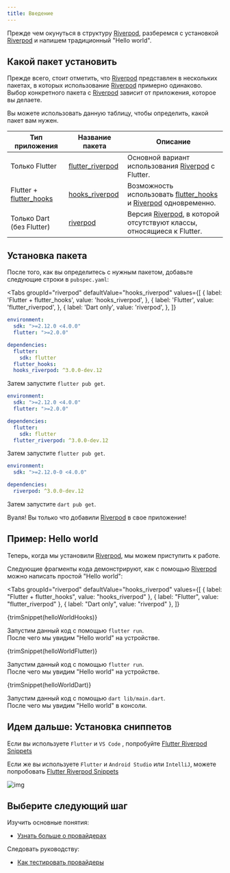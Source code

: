 ```yaml
---
title: Введение
---
```



Прежде чем окунуться в структуру [Riverpod], разберемся с установкой [Riverpod] и напишем традиционный "Hello world".

## Какой пакет установить

Прежде всего, стоит отметить, что [Riverpod] представлен в нескольких пакетах, в которых использование [Riverpod] примерно одинаково.
Выбор конкретного пакета с [Riverpod] зависит от приложения, которое вы делаете.

Вы можете использовать данную таблицу, чтобы определить, какой пакет вам нужен.

| Тип приложения            | Название пакета                                                                    | Описание                                                                      |
| ------------------------- | ---------------------------------------------------------------------------------- | ----------------------------------------------------------------------------- |
| Только Flutter            | [flutter_riverpod]                                                                 | Основной вариант использования [Riverpod] с Flutter.                          |
| Flutter + [flutter_hooks] | [hooks_riverpod]                                                                   | Возможность использовать [flutter_hooks] и [Riverpod] одновременно.           |
| Только Dart (без Flutter) | [riverpod](https://github.com/rrousselGit/riverpod/tree/master/packages/riverpod)  | Версия [Riverpod], в которой отсутствуют классы, относящиеся к Flutter.       |

## Установка пакета

После того, как вы определитесь с нужным пакетом, добавьте следующие строки в `pubspec.yaml`:

<Tabs
  groupId="riverpod"
  defaultValue="hooks_riverpod"
  values={[
    { label: 'Flutter + flutter_hooks', value: 'hooks_riverpod', },
    { label: 'Flutter', value: 'flutter_riverpod', },
    { label: 'Dart only', value: 'riverpod', },
  ]}
>
<TabItem value="hooks_riverpod">

```yaml title="pubspec.yaml"
environment:
  sdk: ">=2.12.0 <4.0.0"
  flutter: ">=2.0.0"

dependencies:
  flutter:
    sdk: flutter
  flutter_hooks:
  hooks_riverpod: ^3.0.0-dev.12
```

Затем запустите `flutter pub get`.

</TabItem>
<TabItem value="flutter_riverpod">

```yaml title="pubspec.yaml"
environment:
  sdk: ">=2.12.0 <4.0.0"
  flutter: ">=2.0.0"

dependencies:
  flutter:
    sdk: flutter
  flutter_riverpod: ^3.0.0-dev.12
```

Затем запустите `flutter pub get`.

</TabItem>
<TabItem value="riverpod">

```yaml title="pubspec.yaml"
environment:
  sdk: ">=2.12.0-0 <4.0.0"

dependencies:
  riverpod: ^3.0.0-dev.12
```

Затем запустите `dart pub get`.

</TabItem>
</Tabs>

Вуаля! Вы только что добавили [Riverpod] в свое приложение!

## Пример: Hello world

Теперь, когда мы установили [Riverpod], мы можем приступить к работе.

Следующие фрагменты кода демонстрируют, как с помощью [Riverpod] можно написать простой "Hello world":


<Tabs
  groupId="riverpod"
  defaultValue="hooks_riverpod"
  values={[
    { label: "Flutter + flutter_hooks", value: "hooks_riverpod" },
    { label: "Flutter", value: "flutter_riverpod" },
    { label: "Dart only", value: "riverpod" },
  ]}
>
<TabItem value="hooks_riverpod">

<CodeBlock title="lib/main.dart">{trimSnippet(helloWorldHooks)}</CodeBlock>

Запустим данный код с помощью `flutter run`.  
После чего мы увидим "Hello world" на устройстве.

</TabItem>
<TabItem value="flutter_riverpod">

<CodeBlock title="lib/main.dart">{trimSnippet(helloWorldFlutter)}</CodeBlock>

Запустим данный код с помощью `flutter run`.  
После чего мы увидим "Hello world" на устройстве.

</TabItem>
<TabItem value="riverpod">

<CodeBlock title="lib/main.dart">{trimSnippet(helloWorldDart)}</CodeBlock>

Запустим данный код с помощью `dart lib/main.dart`.  
После чего мы увидим "Hello world" в консоли.

</TabItem>
</Tabs>

## Идем дальше: Установка сниппетов

Если вы используете `Flutter` и `VS Code` , попробуйте [Flutter Riverpod Snippets](https://marketplace.visualstudio.com/items?itemName=robert-brunhage.flutter-riverpod-snippets)

Если же вы используете `Flutter` и `Android Studio` или `IntelliJ`, можете попробовать [Flutter Riverpod Snippets](https://plugins.jetbrains.com/plugin/14641-flutter-riverpod-snippets)

![img](/img/snippets/greetingProvider.gif)

## Выберите следующий шаг

Изучить основные понятия:

- [Узнать больше о провайдерах](/docs/concepts/providers)

Следовать руководству:

- [Как тестировать провайдеры](/docs/cookbooks/testing)

[riverpod]: https://github.com/rrousselgit/riverpod
[hooks_riverpod]: https://pub.dev/packages/hooks_riverpod
[flutter_riverpod]: https://pub.dev/packages/flutter_riverpod
[flutter_hooks]: https://github.com/rrousselGit/flutter_hooks
